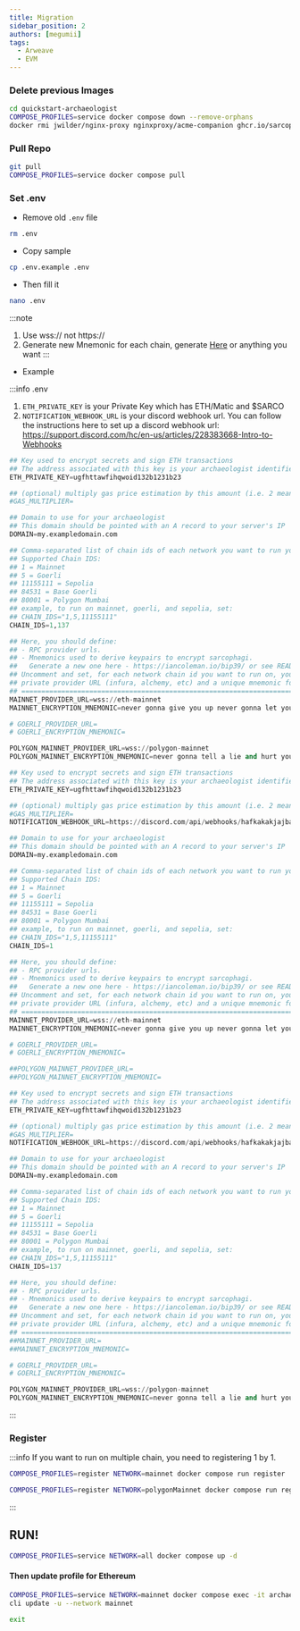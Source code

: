 ```yaml
---
title: Migration
sidebar_position: 2
authors: [megumii]
tags:
  - Arweave
  - EVM
---
```



### Delete previous Images

```bash
cd quickstart-archaeologist
COMPOSE_PROFILES=service docker compose down --remove-orphans
docker rmi jwilder/nginx-proxy nginxproxy/acme-companion ghcr.io/sarcophagus-org/sarcophagus-v2-archaeologist-service
```

### Pull Repo
```bash
git pull
COMPOSE_PROFILES=service docker compose pull
```

### Set .env

- Remove old `.env` file
```bash
rm .env
```

- Copy sample
```bash
cp .env.example .env
```

- Then fill it
```bash
nano .env
```

:::note
1. Use wss:// not https://
2. Generate new Mnemonic for each chain, generate [Here](https://iancoleman.io/bip39/) or anything you want
:::

- Example

:::info .env
1. `ETH_PRIVATE_KEY` is your Private Key which has ETH/Matic and $SARCO
2. `NOTIFICATION_WEBHOOK_URL` is your discord webhook url. You can follow the instructions here to set up a discord webhook url: https://support.discord.com/hc/en-us/articles/228383668-Intro-to-Webhooks

<Tabs>
<TabItem value="Both Chain">

```py title=".env"
## Key used to encrypt secrets and sign ETH transactions
## The address associated with this key is your archaeologist identifier
ETH_PRIVATE_KEY=ugfhttawfihqwoid132b1231b23

## (optional) multiply gas price estimation by this amount (i.e. 2 means 2x RPC gas price estimate)
#GAS_MULTIPLIER=

## Domain to use for your archaeologist
## This domain should be pointed with an A record to your server's IP
DOMAIN=my.exampledomain.com

## Comma-separated list of chain ids of each network you want to run your service on.
## Supported Chain IDS:
## 1 = Mainnet
## 5 = Goerli
## 11155111 = Sepolia
## 84531 = Base Goerli
## 80001 = Polygon Mumbai
## example, to run on mainnet, goerli, and sepolia, set:
## CHAIN_IDS="1,5,11155111"
CHAIN_IDS=1,137

## Here, you should define:
## - RPC provider urls.
## - Mnemonics used to derive keypairs to encrypt sarcophagi.
##   Generate a new one here - https://iancoleman.io/bip39/ or see README to generate one offline.
## Uncomment and set, for each network chain id you want to run on, your own
## private provider URL (infura, alchemy, etc) and a unique mnemonic for that network.
## ================================================================================================
MAINNET_PROVIDER_URL=wss://eth-mainnet
MAINNET_ENCRYPTION_MNEMONIC=never gonna give you up never gonna let you down

# GOERLI_PROVIDER_URL=
# GOERLI_ENCRYPTION_MNEMONIC=

POLYGON_MAINNET_PROVIDER_URL=wss://polygon-mainnet
POLYGON_MAINNET_ENCRYPTION_MNEMONIC=never gonna tell a lie and hurt you
```

</TabItem>
<TabItem value="Ethereum Only">

```py title=".env"
## Key used to encrypt secrets and sign ETH transactions
## The address associated with this key is your archaeologist identifier
ETH_PRIVATE_KEY=ugfhttawfihqwoid132b1231b23

## (optional) multiply gas price estimation by this amount (i.e. 2 means 2x RPC gas price estimate)
#GAS_MULTIPLIER=
NOTIFICATION_WEBHOOK_URL=https://discord.com/api/webhooks/hafkakakjajbasbkadsbaksdjbakfbakfaf

## Domain to use for your archaeologist
## This domain should be pointed with an A record to your server's IP
DOMAIN=my.exampledomain.com

## Comma-separated list of chain ids of each network you want to run your service on.
## Supported Chain IDS:
## 1 = Mainnet
## 5 = Goerli
## 11155111 = Sepolia
## 84531 = Base Goerli
## 80001 = Polygon Mumbai
## example, to run on mainnet, goerli, and sepolia, set:
## CHAIN_IDS="1,5,11155111"
CHAIN_IDS=1

## Here, you should define:
## - RPC provider urls.
## - Mnemonics used to derive keypairs to encrypt sarcophagi.
##   Generate a new one here - https://iancoleman.io/bip39/ or see README to generate one offline.
## Uncomment and set, for each network chain id you want to run on, your own
## private provider URL (infura, alchemy, etc) and a unique mnemonic for that network.
## ================================================================================================
MAINNET_PROVIDER_URL=wss://eth-mainnet
MAINNET_ENCRYPTION_MNEMONIC=never gonna give you up never gonna let you down

# GOERLI_PROVIDER_URL=
# GOERLI_ENCRYPTION_MNEMONIC=

##POLYGON_MAINNET_PROVIDER_URL=
##POLYGON_MAINNET_ENCRYPTION_MNEMONIC=
```
</TabItem>
<TabItem value="Polygon Only">

```py title=".env"
## Key used to encrypt secrets and sign ETH transactions
## The address associated with this key is your archaeologist identifier
ETH_PRIVATE_KEY=ugfhttawfihqwoid132b1231b23

## (optional) multiply gas price estimation by this amount (i.e. 2 means 2x RPC gas price estimate)
#GAS_MULTIPLIER=
NOTIFICATION_WEBHOOK_URL=https://discord.com/api/webhooks/hafkakakjajbasbkadsbaksdjbakfbakfaf

## Domain to use for your archaeologist
## This domain should be pointed with an A record to your server's IP
DOMAIN=my.exampledomain.com

## Comma-separated list of chain ids of each network you want to run your service on.
## Supported Chain IDS:
## 1 = Mainnet
## 5 = Goerli
## 11155111 = Sepolia
## 84531 = Base Goerli
## 80001 = Polygon Mumbai
## example, to run on mainnet, goerli, and sepolia, set:
## CHAIN_IDS="1,5,11155111"
CHAIN_IDS=137

## Here, you should define:
## - RPC provider urls.
## - Mnemonics used to derive keypairs to encrypt sarcophagi.
##   Generate a new one here - https://iancoleman.io/bip39/ or see README to generate one offline.
## Uncomment and set, for each network chain id you want to run on, your own
## private provider URL (infura, alchemy, etc) and a unique mnemonic for that network.
## ================================================================================================
##MAINNET_PROVIDER_URL=
##MAINNET_ENCRYPTION_MNEMONIC=

# GOERLI_PROVIDER_URL=
# GOERLI_ENCRYPTION_MNEMONIC=

POLYGON_MAINNET_PROVIDER_URL=wss://polygon-mainnet
POLYGON_MAINNET_ENCRYPTION_MNEMONIC=never gonna tell a lie and hurt you
```
</TabItem>
</Tabs>

:::

### Register

:::info
If you want to run on multiple chain, you need to registering 1 by 1.


<Tabs>
<TabItem value="Ethereum">


```bash
COMPOSE_PROFILES=register NETWORK=mainnet docker compose run register
```

</TabItem>
<TabItem value="Polygon">

```bash
COMPOSE_PROFILES=register NETWORK=polygonMainnet docker compose run register
```

</TabItem>
</Tabs>
:::

## RUN!
```bash
COMPOSE_PROFILES=service NETWORK=all docker compose up -d
```

#### Then update profile for Ethereum

```bash
COMPOSE_PROFILES=service NETWORK=mainnet docker compose exec -it archaeologist sh
cli update -u --network mainnet
```

```bash
exit
```

